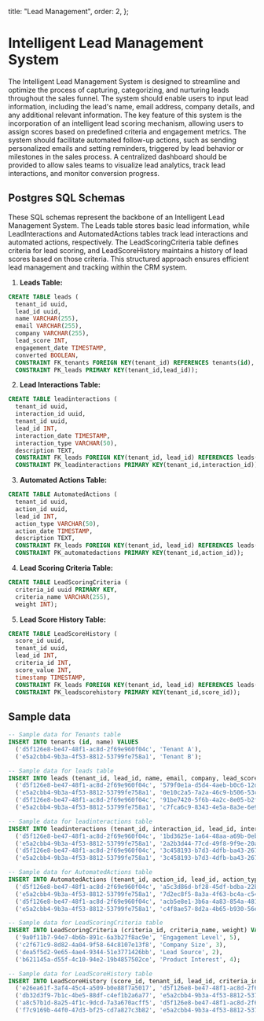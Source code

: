 
  title: "Lead Management",
  order: 2,
};

# Intelligent Lead Management System

The Intelligent Lead Management System is designed to streamline and optimize the process of capturing, categorizing, and nurturing leads throughout the sales funnel. The system should enable users to input lead information, including the lead's name, email address, company details, and any additional relevant information. The key feature of this system is the incorporation of an intelligent lead scoring mechanism, allowing users to assign scores based on predefined criteria and engagement metrics. The system should facilitate automated follow-up actions, such as sending personalized emails and setting reminders, triggered by lead behavior or milestones in the sales process. A centralized dashboard should be provided to allow sales teams to visualize lead analytics, track lead interactions, and monitor conversion progress.

## Postgres SQL Schemas

These SQL schemas represent the backbone of an Intelligent Lead Management System. The Leads table stores basic lead information, while LeadInteractions and AutomatedActions tables track lead interactions and automated actions, respectively. The LeadScoringCriteria table defines criteria for lead scoring, and LeadScoreHistory maintains a history of lead scores based on those criteria. This structured approach ensures efficient lead management and tracking within the CRM system.

1. **Leads Table:**

```sql
CREATE TABLE leads (
  tenant_id uuid,
  lead_id uuid,
  name VARCHAR(255),
  email VARCHAR(255),
  company VARCHAR(255),
  lead_score INT,
  engagement_date TIMESTAMP,
  converted BOOLEAN,
  CONSTRAINT FK_tenants FOREIGN KEY(tenant_id) REFERENCES tenants(id),
  CONSTRAINT PK_leads PRIMARY KEY(tenant_id,lead_id));
```

2. **Lead Interactions Table:**

```sql
CREATE TABLE leadinteractions (
  tenant_id uuid,
  interaction_id uuid,
  tenant_id uuid,
  lead_id INT,
  interaction_date TIMESTAMP,
  interaction_type VARCHAR(50),
  description TEXT,
  CONSTRAINT FK_leads FOREIGN KEY(tenant_id, lead_id) REFERENCES leads(tenant_id,lead_id),
  CONSTRAINT PK_leadinteractions PRIMARY KEY(tenant_id,interaction_id));
```

3. **Automated Actions Table:**

```sql
CREATE TABLE AutomatedActions (
  tenant_id uuid,
  action_id uuid,
  lead_id INT,
  action_type VARCHAR(50),
  action_date TIMESTAMP,
  description TEXT,
  CONSTRAINT FK_leads FOREIGN KEY(tenant_id, lead_id) REFERENCES leads(tenant_id,lead_id),
  CONSTRAINT PK_automatedactions PRIMARY KEY(tenant_id,action_id));
```

4. **Lead Scoring Criteria Table:**

```sql
CREATE TABLE LeadScoringCriteria (
  criteria_id uuid PRIMARY KEY,
  criteria_name VARCHAR(255),
  weight INT);
```

5. **Lead Score History Table:**

```sql
CREATE TABLE LeadScoreHistory (
  score_id uuid,
  tenant_id uuid,
  lead_id INT,
  criteria_id INT,
  score_value INT,
  timestamp TIMESTAMP,
  CONSTRAINT FK_leads FOREIGN KEY(tenant_id, lead_id) REFERENCES leads(tenant_id,lead_id),
  CONSTRAINT PK_leadscorehistory PRIMARY KEY(tenant_id,score_id));
```

## Sample data

```sql
-- Sample data for Tenants table
INSERT INTO tenants (id, name) VALUES
  ('d5f126e8-be47-48f1-ac8d-2f69e960f04c', 'Tenant A'),
  ('e5a2cbb4-9b3a-4f53-8812-53799fe758a1', 'Tenant B');

-- Sample data for leads table
INSERT INTO leads (tenant_id, lead_id, name, email, company, lead_score, engagement_date, converted) VALUES
  ('d5f126e8-be47-48f1-ac8d-2f69e960f04c', '579f0e1a-d5d4-4aeb-b0c6-12d99f7d9c57', 'John Doe', 'john.doe@example.com', 'ABC Corp', 80, '2022-01-01', true),
  ('e5a2cbb4-9b3a-4f53-8812-53799fe758a1', '0e10c2a5-7a2a-46c9-b506-53c47128774c', 'Jane Smith', 'jane.smith@example.com', 'XYZ Ltd', 65, '2022-01-15', false),
  ('d5f126e8-be47-48f1-ac8d-2f69e960f04c', '91be7420-5f6b-4a2c-8e05-b2f956d720f0', 'Bob Johnson', 'bob.johnson@example.com', 'XYZ Corp', 75, '2022-02-01', true),
  ('e5a2cbb4-9b3a-4f53-8812-53799fe758a1', 'c7fca6c9-8343-4e5a-8a3e-6e916485c92a', 'Alice White', 'alice.white@example.com', 'ABC Ltd', 50, '2022-02-10', false);

-- Sample data for leadinteractions table
INSERT INTO leadinteractions (tenant_id, interaction_id, lead_id, interaction_date, interaction_type, description) VALUES
  ('d5f126e8-be47-48f1-ac8d-2f69e960f04c', '1bd3625e-1a64-48aa-a69b-0ebf06d3b0e2', 1, '2022-01-05', 'Meeting', 'Discussed product features and pricing'),
  ('e5a2cbb4-9b3a-4f53-8812-53799fe758a1', '2a2b3d44-77cd-49f8-9f9e-20a45ec3c453', 2, '2022-01-20', 'Call', 'Follow-up on feature requests'),
  ('d5f126e8-be47-48f1-ac8d-2f69e960f04c', '3c458193-b7d3-4dfb-ba43-26760dbf6c14', 3, '2022-01-25', 'Email', 'Sent product brochure'),
  ('e5a2cbb4-9b3a-4f53-8812-53799fe758a1', '3c458193-b7d3-4dfb-ba43-26760dbf6c15', 1, '2022-01-30', 'Demo', 'Provided a product demo');

-- Sample data for AutomatedActions table
INSERT INTO AutomatedActions (tenant_id, action_id, lead_id, action_type, action_date, description) VALUES
  ('d5f126e8-be47-48f1-ac8d-2f69e960f04c', 'a5c3d86d-bf28-45df-bdba-22bb72f456a0', 1, 'Email Campaign', '2022-02-01', 'Sent promotional email to lead 1'),
  ('e5a2cbb4-9b3a-4f53-8812-53799fe758a1', '7d2ec8f5-8a3a-4f63-bc4a-c54f9fb5ebef', 2, 'Webinar Registration', '2022-02-05', 'Lead 2 registered for the webinar'),
  ('d5f126e8-be47-48f1-ac8d-2f69e960f04c', 'acb5e8e1-3b6a-4a83-854a-48167032d7d8', 3, 'Product Demo', '2022-02-10', 'Scheduled a product demo for lead 3'),
  ('e5a2cbb4-9b3a-4f53-8812-53799fe758a1', 'c4f8ae57-8d2a-4b65-b930-56ec85b960f4', 4, 'Follow-up Call', '2022-02-15', 'Scheduled a follow-up call for lead 4');

-- Sample data for LeadScoringCriteria table
INSERT INTO LeadScoringCriteria (criteria_id, criteria_name, weight) VALUES
  ('9a0f11b7-94e7-4b6b-891c-6a3b27f8ac9e', 'Engagement Level', 5),
  ('c2f671c9-8d82-4a04-9f58-64c8107e13f8', 'Company Size', 3),
  ('dea5f5d2-9e65-4ae4-9344-51e3771426bb', 'Lead Source', 2),
  ('b621145a-d55f-4c10-94e2-19b4857502ce', 'Product Interest', 4);

-- Sample data for LeadScoreHistory table
INSERT INTO LeadScoreHistory (score_id, tenant_id, lead_id, criteria_id, score_value, timestamp) VALUES
  ('e26ea61f-3af4-45c4-a509-b0e88f7a5017', 'd5f126e8-be47-48f1-ac8d-2f69e960f04c', 1,  '9a0f11b7-94e7-4b6b-891c-6a3b27f8ac9e', 20, '2022-02-10'),
  ('db32d3f9-7b1c-4be5-88df-c4ef1b2a6a77', 'e5a2cbb4-9b3a-4f53-8812-53799fe758a1', 2, 'c2f671c9-8d82-4a04-9f58-64c8107e13f8', 15, '2022-02-12'),
  ('a8c57b1d-8a25-4f1c-9dcd-7a3a670acff5', 'd5f126e8-be47-48f1-ac8d-2f69e960f04c', 3, 'dea5f5d2-9e65-4ae4-9344-51e3771426bb', 12, '2022-02-15'),
  ('f7c9169b-44f0-47d3-bf25-cd7a827c3b82', 'e5a2cbb4-9b3a-4f53-8812-53799fe758a1', 4, 'b621145a-d55f-4c10-94e2-19b4857502ce', 18, '2022-02-20');
```
